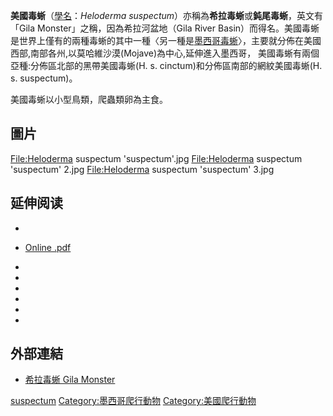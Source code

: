 {{Speciesbox
| status = NT
| status_system = iucn3.1
| image = Gila monster2.JPG
| taxon = Heloderma suspectum
| authority = Cope, 1869
| subdivision_ranks = [[亞種|亞種]]
| subdivision =

* ''H. s. suspectum''
* ''H. s. cinctum''

}}

'''美國毒蜥'''（[[學名|學名]]：''Heloderma suspectum''）亦稱為'''希拉毒蜥'''或'''鈍尾毒蜥'''，英文有「Gila Monster」之稱，因為希拉河盆地（Gila River Basin）而得名。美國毒蜥是世界上僅有的兩種毒蜥的其中一種〈另一種是[[墨西哥毒蜥|墨西哥毒蜥]]〉，主要就分佈在美國西部,南部各州,以莫哈維沙漠(Mojave)為中心,延伸進入墨西哥，
美國毒蜥有兩個亞種:分佈區北部的黑帶美國毒蜥(H. s. cinctum)和分佈區南部的網紋美國毒蜥(H. s. suspectum)。

美國毒蜥以小型鳥類，爬蟲類卵為主食。

== 圖片 ==

<gallery>
File:Heloderma suspectum 'suspectum'.jpg
File:Heloderma suspectum 'suspectum' 2.jpg
File:Heloderma suspectum 'suspectum' 3.jpg
</gallery>

==延伸阅读==
{{Wikispecies|Heloderma suspectum}}
{{commons|Heloderma suspectum}}

* {{cite book |author=Beck, Daniel D. |title=Biology of Gila Monsters and Beaded Lizards |publisher=University of California Press |location=Berkeley |year=2005 |pages= |isbn=0-520-24357-9 |oclc= |doi= |accessdate=}}
* {{cite book |last=Bogert |first=Charles M.|author2=Rafael Martin del Campo|title=The Gila Monster and its allies: the relationships, habits, and behavior of the lizards of the Family Helodermatidae|publisher=Bull. Amer. Mus. Natur. Hist. 109:1–238 |location=New York|year=1956 |pages=238|isbn= |oclc= |doi= |accessdate=}} [http://hdl.handle.net/2246/1232 Online .pdf]
* {{cite book|last= Capula|first= Massimo|author2= Behler|title= Simon & Schuster's Guide to Reptiles and Amphibians of the World|year= 1989|publisher= [[Simon_&_Schuster|Simon & Schuster]]|location= [[New_York_City|New York]]|isbn= 0-671-69098-1|url= https://archive.org/details/simonschustersgu00capu}}
* {{cite book |authors=Carmony, Neil B.; Brown, David |title=Gila Monster: Facts and Folklore of America's Aztec Lizard |url=https://archive.org/details/gilamonsterfacts0000brow |publisher=High-Lonesome Books |location=Silver City, NM |year=1991 |pages= |isbn=0-944383-18-1 |oclc= |doi= |accessdate=}}  
* {{cite book  | last = Cogger  | first = Harold  | authorlink = Harold Cogger  | last2 = Zweifel  | first2 = Richard  | title = Reptiles & Amphibians  | publisher = Weldon Owen  | location = [[Sydney,_Australia|Sydney, Australia]]  | year = 1992  | isbn = 0-8317-2786-1  | url = https://archive.org/details/reptilesamphibia00coggrich  }}
* {{cite book  | last =Ditmars  | first =Raymond L  | authorlink =Raymond Ditmars  | title = Reptiles of the World: The Crocodilians, Lizards, Snakes, Turtles and Tortoises of the Eastern and Western Hemispheres  | publisher =Macmillan  | year =1933  | location =[[New_York_City|New York]]  | pages =321}}
* {{cite book|last= Freiberg|first= Dr. Marcos|last2= Walls|first2= Jerry|title= The World of Venomous Animals|year= 1984|publisher= TFH Publications|location= [[New_Jersey|New Jersey]]|isbn= 0-87666-567-9|url= https://archive.org/details/worldofvenomousa00marc}}
* {{cite book |authors=Roever, J. M.; Hiser, Iona Seibert |title=The Gila Monster |publisher=Steck-Vaughn Co |location=Austin, Tex |year=1972 |pages= |isbn=0-8114-7739-8 |oclc= |doi= |accessdate= |url=https://archive.org/details/gilamonster00hise }}

== 外部連結 ==
* [http://www.herpera.com/gilamonster.htm 希拉毒蜥  Gila Monster]

{{taxonbar}}

[[Category:毒蜥屬|suspectum]]
[[Category:墨西哥爬行動物|Category:墨西哥爬行動物]]
[[Category:美國爬行動物|Category:美國爬行動物]]